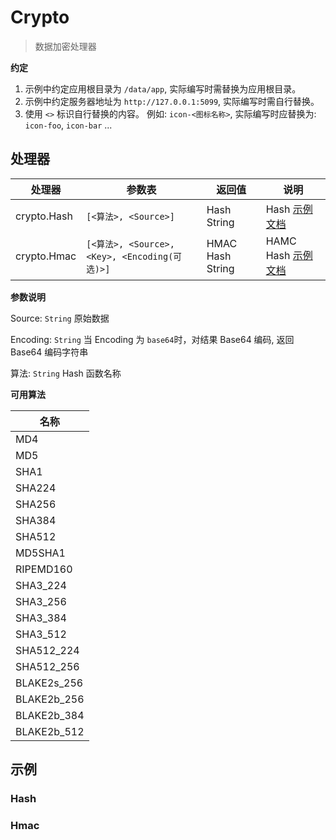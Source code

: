 # Crypto

<blockquote>
  <p>数据加密处理器</p>
</blockquote>

**约定**

1. 示例中约定应用根目录为 `/data/app`, 实际编写时需替换为应用根目录。
2. 示例中约定服务器地址为 `http://127.0.0.1:5099`, 实际编写时需自行替换。
3. 使用 `<>` 标识自行替换的内容。 例如: `icon-<图标名称>`, 实际编写时应替换为: `icon-foo`, `icon-bar` ...

## 处理器

| 处理器      | 参数表                                        | 返回值           | 说明                                          |
| ----------- | --------------------------------------------- | ---------------- | --------------------------------------------- |
| crypto.Hash | `[<算法>, <Source>]`                          | Hash String      | Hash [示例](#hash) [文档](./Crypto/Hash)      |
| crypto.Hmac | `[<算法>, <Source>, <Key>, <Encoding(可选)>]` | HMAC Hash String | HAMC Hash [示例](#hmac) [文档](./Crypto/Hmac) |

**参数说明**

Source: `String` 原始数据

Encoding: `String` 当 Encoding 为 `base64`时，对结果 Base64 编码, 返回 Base64 编码字符串

算法: `String` Hash 函数名称

**可用算法**

| 名称        |
| ----------- |
| MD4         |
| MD5         |
| SHA1        |
| SHA224      |
| SHA256      |
| SHA384      |
| SHA512      |
| MD5SHA1     |
| RIPEMD160   |
| SHA3_224    |
| SHA3_256    |
| SHA3_384    |
| SHA3_512    |
| SHA512_224  |
| SHA512_256  |
| BLAKE2s_256 |
| BLAKE2b_256 |
| BLAKE2b_384 |
| BLAKE2b_512 |

## 示例

### Hash

### Hmac

